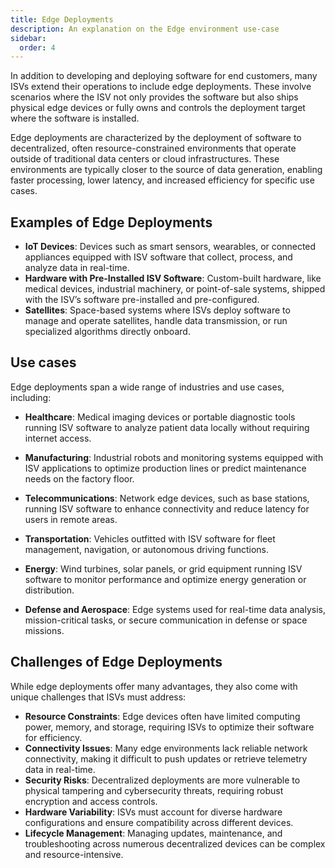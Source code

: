 ```yaml
---
title: Edge Deployments
description: An explanation on the Edge environment use-case
sidebar:
  order: 4
---
```


In addition to developing and deploying software for end customers, many ISVs extend their operations to include edge deployments. These involve scenarios where the ISV not only provides the software but also ships physical edge devices or fully owns and controls the deployment target where the software is installed.

Edge deployments are characterized by the deployment of software to decentralized, often resource-constrained environments that operate outside of traditional data centers or cloud infrastructures. These environments are typically closer to the source of data generation, enabling faster processing, lower latency, and increased efficiency for specific use cases.

## Examples of Edge Deployments

- **IoT Devices**: Devices such as smart sensors, wearables, or connected appliances equipped with ISV software that collect, process, and analyze data in real-time.
- **Hardware with Pre-Installed ISV Software**: Custom-built hardware, like medical devices, industrial machinery, or point-of-sale systems, shipped with the ISV’s software pre-installed and pre-configured.
- **Satellites**: Space-based systems where ISVs deploy software to manage and operate satellites, handle data transmission, or run specialized algorithms directly onboard.

## Use cases

Edge deployments span a wide range of industries and use cases, including:

- **Healthcare**: Medical imaging devices or portable diagnostic tools running ISV software to analyze patient data locally without requiring internet access.

- **Manufacturing**: Industrial robots and monitoring systems equipped with ISV applications to optimize production lines or predict maintenance needs on the factory floor.

- **Telecommunications**: Network edge devices, such as base stations, running ISV software to enhance connectivity and reduce latency for users in remote areas.

- **Transportation**: Vehicles outfitted with ISV software for fleet management, navigation, or autonomous driving functions.

- **Energy**: Wind turbines, solar panels, or grid equipment running ISV software to monitor performance and optimize energy generation or distribution.

- **Defense and Aerospace**: Edge systems used for real-time data analysis, mission-critical tasks, or secure communication in defense or space missions.

## Challenges of Edge Deployments

While edge deployments offer many advantages, they also come with unique challenges that ISVs must address:

- **Resource Constraints**: Edge devices often have limited computing power, memory, and storage, requiring ISVs to optimize their software for efficiency.
- **Connectivity Issues**: Many edge environments lack reliable network connectivity, making it difficult to push updates or retrieve telemetry data in real-time.
- **Security Risks**: Decentralized deployments are more vulnerable to physical tampering and cybersecurity threats, requiring robust encryption and access controls.
- **Hardware Variability**: ISVs must account for diverse hardware configurations and ensure compatibility across different devices.
- **Lifecycle Management**: Managing updates, maintenance, and troubleshooting across numerous decentralized devices can be complex and resource-intensive.
